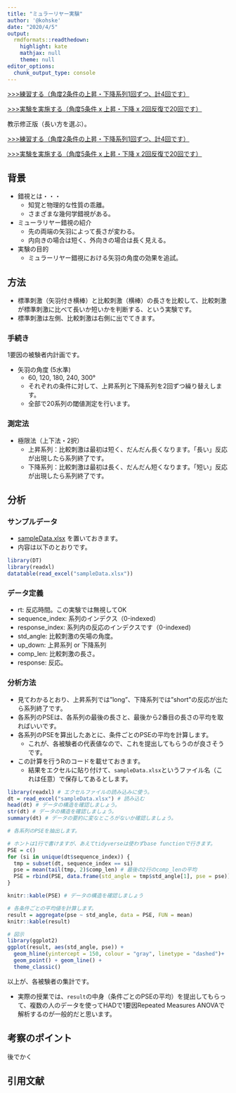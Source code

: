 ```yaml
---
title: "ミュラーリヤー実験"
author: '@kohske'
date: "2020/4/5"
output:
  rmdformats::readthedown:
    highlight: kate
    mathjax: null
    theme: null
editor_options: 
  chunk_output_type: console
---
```


[>>>練習する（角度2条件の上昇・下降系列1回ずつ、計4回です）](experiment_p.html)

[>>>実験を実施する（角度5条件 x 上昇・下降 x 2回反復で20回です）](experiment.html)

教示修正版（長い方を選ぶ）。

[>>>練習する（角度2条件の上昇・下降系列1回ずつ、計4回です）](experiment_p_v2.html)

[>>>実験を実施する（角度5条件 x 上昇・下降 x 2回反復で20回です）](experiment_v2.html)

## 背景

- 錯視とは・・・
  - 知覚と物理的な性質の乖離。
  - さまざまな幾何学錯視がある。
- ミューラリヤー錯視の紹介
  - 先の両端の矢羽によって長さが変わる。
  - 内向きの場合は短く、外向きの場合は長く見える。
- 実験の目的
  - ミュラーリヤー錯視における矢羽の角度の効果を追試。

## 方法

- 標準刺激（矢羽付き横棒）と比較刺激（横棒）の長さを比較して、比較刺激が標準刺激に比べて長いか短いかを判断する、という実験です。
- 標準刺激は左側、比較刺激は右側に出でてきます。

### 手続き

1要因の被験者内計画です。

- 矢羽の角度 (5水準)
  - 60, 120, 180, 240, 300°
  - それぞれの条件に対して、上昇系列と下降系列を2回ずつ繰り替えします。
  - 全部で20系列の閾値測定を行います。
  
### 測定法 

- 極限法（上下法・2択）
  - 上昇系列：比較刺激は最初は短く、だんだん長くなります。「長い」反応が出現したら系列終了です。
  - 下降系列：比較刺激は最初は長く、だんだん短くなります。「短い」反応が出現したら系列終了です。

## 分析

### サンプルデータ

- [sampleData.xlsx](sampleData.xlsx) を置いておきます。
- 内容は以下のとおりです。

```r
library(DT)
library(readxl)
datatable(read_excel("sampleData.xlsx"))
```

### データ定義

- rt: 反応時間。この実験では無視してOK
- sequence_index: 系列のインデクス（0-indexed）
- response_index: 系列内の反応のインデクスです（0-indexed)
- std_angle: 比較刺激の矢場の角度。
- up_down: 上昇系列 or 下降系列
- comp_len: 比較刺激の長さ。
- response: 反応。

### 分析方法

- 見てわかるとおり、上昇系列では"long"、下降系列では"short"の反応が出たら系列終了です。
- 各系列のPSEは、各系列の最後の長さと、最後から2番目の長さの平均を取ればいいです。
- 各系列のPSEを算出したあとに、条件ごとのPSEの平均を計算します。
  - これが、各被験者の代表値なので、これを提出してもらうのが良さそうです。
- この計算を行うRのコードを載せておきます。
  - 結果をエクセルに貼り付けて、`sampleData.xlsx`というファイル名（これは任意）で保存してあるとします。

```r
library(readxl) # エクセルファイルの読み込みに使う。
dt = read_excel("sampleData.xlsx") # 読み込む
head(dt) # データの構造を確認しましょう。
str(dt) # データの構造を確認しましょう。
summary(dt) # データの要約に変なところがないか確認しましょう。

# 各系列のPSEを抽出します。

# ホントは1行で書けますが、あえてtidyverseは使わずbase functionで行きます。
PSE = c()
for (si in unique(dt$sequence_index)) {
  tmp = subset(dt, sequence_index == si)
  pse = mean(tail(tmp, 2)$comp_len) # 最後の2行のcomp_lenの平均
  PSE = rbind(PSE, data.frame(std_angle = tmp$std_angle[1], pse = pse))
}

knitr::kable(PSE) # データの構造を確認しましょう

# 各条件ごとの平均値を計算します。
result = aggregate(pse ~ std_angle, data = PSE, FUN = mean)
knitr::kable(result) 

# 図示
library(ggplot2)
ggplot(result, aes(std_angle, pse)) + 
  geom_hline(yintercept = 150, colour = "gray", linetype = "dashed")+
  geom_point() + geom_line() + 
  theme_classic()
```

以上が、各被験者の集計です。

- 実際の授業では、`result`の中身（条件ごとのPSEの平均）を提出してもらって、複数の人のデータを使ってHADで1要因Repeated Measures ANOVAで解析するのが一般的だと思います。

## 考察のポイント

後でかく

## 引用文献

